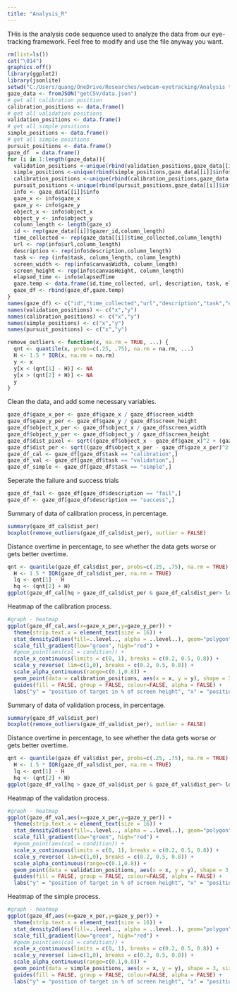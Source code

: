 ---
title: "Analysis_R"
---

THis is the analysis code sequence used to analyze the data from our eye-tracking framework. Feel free to modify and use the file anyway you want.
```{r}
rm(list=ls())
cat("\014")
graphics.off()
library(ggplot2)
library(jsonlite)
setwd("C:/Users/quang/OneDrive/Researches/webcam-eyetracking/Analysis tool")
gaze_data <- fromJSON("getCSV/data.json")
# get all calibration position
calibration_positions <- data.frame()
# get all validation positions
validation_positions <- data.frame()
# get all simple positions
simple_positions <- data.frame()
# get all simple positions
pursuit_positions <- data.frame()
gaze_df  = data.frame()
for (i in 1:length(gaze_data)){
  validation_positions <-unique(rbind(validation_positions,gaze_data[[i]]$info$validation_position_array))
  simple_positions <-unique(rbind(simple_positions,gaze_data[[i]]$info$simple_position_array))
  calibration_positions <-unique(rbind(calibration_positions,gaze_data[[i]]$info$caliration_position_array))
  pursuit_positions <-unique(rbind(pursuit_positions,gaze_data[[i]]$info$pursuit_position_array))
  info <- gaze_data[[i]]$info
  gaze_x <- info$gaze_x
  gaze_y <- info$gaze_y
  object_x <- info$object_x
  object_y <- info$object_y
  column_length <- length(gaze_x)
  id <- rep(gaze_data[[i]]$gazer_id,column_length)
  time_collected <- rep(gaze_data[[i]]$time_collected,column_length)
  url <- rep(info$url,column_length)
  description <- rep(info$description,column_length)
  task <- rep (info$task, column_length, column_length)
  screen_width <- rep(info$canvasWidth, column_length)
  screen_height <- rep(info$canvasHeight, column_length)
  elapsed_time <- info$elapsedTime
  gaze.temp <- data.frame(id,time_collected, url, description, task, elapsed_time, screen_width, screen_height,gaze_x,gaze_y,object_x,object_y)
  gaze_df <- rbind(gaze_df,gaze.temp)
}  
names(gaze_df) <- c("id","time_collected","url","description","task","elapsed_time","screen_width","screen_height","gaze_x","gaze_y","object_x","object_y")
names(validation_positions) <- c("x","y")
names(calibration_positions) <- c("x","y")
names(simple_positions) <- c("x","y")
names(pursuit_positions) <- c("x","y")

remove_outliers <- function(x, na.rm = TRUE, ...) {
  qnt <- quantile(x, probs=c(.25, .75), na.rm = na.rm, ...)
  H <- 1.5 * IQR(x, na.rm = na.rm)
  y <- x
  y[x < (qnt[1] - H)] <- NA
  y[x > (qnt[2] + H)] <- NA
  y
}

```

Clean the data, and add some necessary variables.

```{r}
gaze_df$gaze_x_per <- gaze_df$gaze_x / gaze_df$screen_width
gaze_df$gaze_y_per <- gaze_df$gaze_y / gaze_df$screen_height
gaze_df$object_x_per <- gaze_df$object_x / gaze_df$screen_width
gaze_df$object_y_per <- gaze_df$object_y / gaze_df$screen_height
gaze_df$dist_pixel <- sqrt((gaze_df$object_x - gaze_df$gaze_x)^2 + (gaze_df$object_y - gaze_df$gaze_y)^2)
gaze_df$dist_per <- sqrt((gaze_df$object_x_per - gaze_df$gaze_x_per)^2 + (gaze_df$object_y_per - gaze_df$gaze_y_per)^2)
gaze_df_cal <- gaze_df[gaze_df$task == "calibration",]
gaze_df_val <- gaze_df[gaze_df$task == "validation",]
gaze_df_simple <- gaze_df[gaze_df$task == "simple",]
```

Seperate the failure and success trials 

```{r}
gaze_df_fail <- gaze_df[gaze_df$description == "fail",]
gaze_df <- gaze_df[gaze_df$description == "success",]
```


Summary of data of calibration process, in percentage.
```{r}
summary(gaze_df_cal$dist_per)
boxplot(remove_outliers(gaze_df_cal$dist_per), outlier = FALSE)
```

Distance overtime in percentage, to see whether the data gets worse or gets better overtime. 
```{r}
qnt <- quantile(gaze_df_cal$dist_per, probs=c(.25, .75), na.rm = TRUE)
  H <- 1.5 * IQR(gaze_df_cal$dist_per, na.rm = TRUE)
  lq <- qnt[1] - H
  hq <- (qnt[2] + H)
ggplot(gaze_df_cal[hq > gaze_df_cal$dist_per & gaze_df_cal$dist_per> lq,],aes(elapsed_time,dist_per)) + geom_point(shape  = 1) + geom_smooth()
```


Heatmap of the calibration process.

```{r}
#graph - heatmap
ggplot(gaze_df_cal,aes(x=gaze_x_per,y=gaze_y_per)) +
  theme(strip.text.x = element_text(size = 16)) + 
  stat_density2d(aes(fill=..level.., alpha = ..level..), geom="polygon", bins = 5, size = 0.01) +
  scale_fill_gradient(low="green", high="red") +
  #geom_point(aes(col = condition)) +
  scale_x_continuous(limits = c(0, 1), breaks = c(0.2, 0.5, 0.8)) +
  scale_y_reverse( lim=c(1,0), breaks = c(0.2, 0.5, 0.8)) + 
  scale_alpha_continuous(range=c(0.1,0.8)) +
  geom_point(data = calibration_positions, aes(x = x, y = y), shape = 3, size = 3) +
  guides(fill = FALSE, group = FALSE, colour=FALSE, alpha = FALSE) +
  labs("y" = "position of target in % of screen height", "x" = "position of target in % of screen width")

```





Summary of data of validation process, in percentage.
```{r}
summary(gaze_df_val$dist_per)
boxplot(remove_outliers(gaze_df_val$dist_per), outlier = FALSE)
```

Distance overtime in percentage, to see whether the data gets worse or gets better overtime. 
```{r}
qnt <- quantile(gaze_df_val$dist_per, probs=c(.25, .75), na.rm = TRUE)
  H <- 1.5 * IQR(gaze_df_val$dist_per, na.rm = TRUE)
  lq <- qnt[1] - H
  hq <- (qnt[2] + H)
ggplot(gaze_df_val[hq > gaze_df_val$dist_per & gaze_df_val$dist_per> lq,],aes(elapsed_time,dist_per)) + geom_point(shape  = 1) + geom_smooth()
```
Heatmap of the validation process.

```{r}
#graph - heatmap
ggplot(gaze_df_val,aes(x=gaze_x_per,y=gaze_y_per)) +
  theme(strip.text.x = element_text(size = 16)) + 
  stat_density2d(aes(fill=..level.., alpha = ..level..), geom="polygon", bins = 5, size = 0.01) +
  scale_fill_gradient(low="green", high="red") +
  #geom_point(aes(col = condition)) +
  scale_x_continuous(limits = c(0, 1), breaks = c(0.2, 0.5, 0.8)) +
  scale_y_reverse( lim=c(1,0), breaks = c(0.2, 0.5, 0.8)) + 
  scale_alpha_continuous(range=c(0.1,0.8)) +
  geom_point(data = validation_positions, aes(x = x, y = y), shape = 3, size = 3) +
  guides(fill = FALSE, group = FALSE, colour=FALSE, alpha = FALSE) +
  labs("y" = "position of target in % of screen height", "x" = "position of target in % of screen width")

```


Heatmap of the simple process.

```{r}
#graph - heatmap
ggplot(gaze_df,aes(x=gaze_x_per,y=gaze_y_per)) +
  theme(strip.text.x = element_text(size = 16)) + 
  stat_density2d(aes(fill=..level.., alpha = ..level..), geom="polygon", bins = 5, size = 0.01) +
  scale_fill_gradient(low="green", high="red") +
  #geom_point(aes(col = condition)) +
  scale_x_continuous(limits = c(0, 1), breaks = c(0.2, 0.5, 0.8)) +
  scale_y_reverse( lim=c(1,0), breaks = c(0.2, 0.5, 0.8)) + 
  scale_alpha_continuous(range=c(0.1,0.8)) +
  geom_point(data = simple_positions, aes(x = x, y = y), shape = 3, size = 3) +
  guides(fill = FALSE, group = FALSE, colour=FALSE, alpha = FALSE) +
  labs("y" = "position of target in % of screen height", "x" = "position of target in % of screen width")

```

